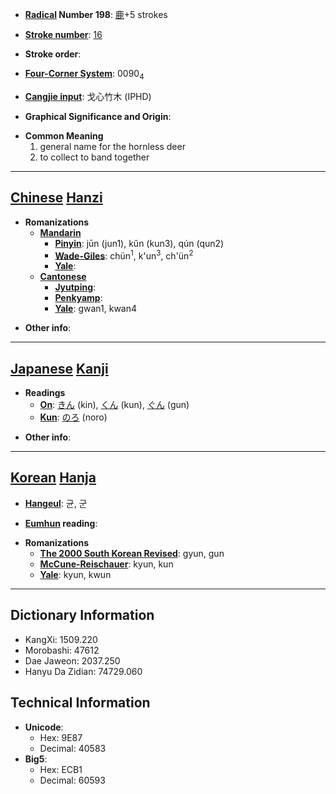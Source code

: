 * '''[[Wiktionary:Chinese radical index| Radical]] Number 198''': [[Wiktionary:Chinese radical index 鹿|鹿]]+5 strokes

* '''[[Wiktionary:Chinese total strokes index|Stroke number]]''': [[Wiktionary:Chinese total strokes index 16|16]]

* '''Stroke order''': 

* '''[[Wiktionary:Chinese four corner index|Four-Corner System]]''': 0090<sub>4</sub>

* '''[[Wiktionary:Chinese Cangjie index|Cangjie input]]''': 戈心竹木 (IPHD)

* '''Graphical Significance and Origin''': 

* '''Common Meaning'''
*#general name for the hornless deer
*# to collect to band together


----

== [[Chinese]] [[Hanzi]] ==

* '''Romanizations'''
** '''[[Mandarin]]'''
*** '''[[Pinyin]]''': jūn (jun1), kǔn (kun3), qún (qun2)
*** '''[[Wade-Giles]]''': chün<sup>1</sup>, k'un<sup>3</sup>, ch'ün<sup>2</sup>
*** '''[[Yale]]''': 
** '''[[Cantonese]]'''
*** '''[[Jyutping]]''':
*** '''[[Penkyamp]]''': 
*** '''[[Yale]]''': gwan1, kwan4

* '''Other info''': 

----

== [[Japanese]] [[Kanji]] ==

* '''Readings'''
** '''[[On]]''': [[きん]] (kin), [[くん]] (kun), [[ぐん]] (gun)
** '''[[Kun]]''': [[のろ]] (noro)

* '''Other info''':  

----

== [[Korean]] [[Hanja]] ==

* '''[[Hangeul]]''': 균, 군

* '''[[Eumhun]] reading''': 

* '''Romanizations'''
** '''[[The 2000 South Korean Revised Romanization|The 2000 South Korean Revised]]''': gyun, gun
** '''[[McCune-Reischauer]]''': kyun, kun
** '''[[Yale]]''': kyun, kwun

----

== Dictionary Information ==

* KangXi: 1509.220
* Morobashi: 47612
* Dae Jaweon: 2037.250
* Hanyu Da Zidian: 74729.060

== Technical Information ==

* '''Unicode''':
** Hex: 9E87
** Decimal: 40583
* '''Big5''':
** Hex: ECB1
** Decimal: 60593